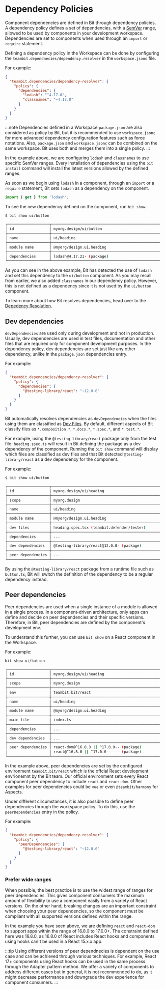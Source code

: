 # Dependency Policies

Component dependencies are defined in Bit through dependency policies. A dependency policy defines a set of dependencies, with a [SemVer](https://semver.org) range, allowed to be used by components 
in your development workspace. Dependencies are set to components when used through an `import` or `require` statement. 

Defining a dependency policy in the Workspace can be done by configuring the `teambit.dependnecies/dependency.resolver` in the `workspace.jsonc` file. 

For example:

```json
{
  "teambit.dependencies/dependency-resolver": {
    "policy": {
      "dependencies": {
        "lodash": "^4.17.0",
        "classnames": "~4.17.0"
      }
    }
  }
}
```

:::note
Dependencies defined in a Workspace `package.json` are also considered as policy by Bit, but it is recommended to use `workspace.jsonc` for more advanced dependency configuration
features such as force notations. Also, `package.json` and `workspace.jsonc` can be combined on the same workspace. Bit uses both and merges them into a single policy.
:::

In the example above, we are configuring `lodash` and `classnames` to use specific SemVer ranges. Every installation of dependencies using the `bit install` command will install
the latest versions allowed by the defined ranges.

As soon as we begin using `lodash` in a component, through an `import` or a `require` statement, Bit sets `lodash` as a dependency on the component.

```ts
import { get } from 'lodash';
```

To see the new dependency defined on the component, run `bit show`.

```bash
$ bit show ui/button
```

```bash {6}
┌───────────────────┬────────────────────────────────────────────────────────────┐
│ id                │ myorg.design/ui/button                                     │
├───────────────────┼────────────────────────────────────────────────────────────┤
│ name              │ ui/heading                                                 │
├───────────────────┼────────────────────────────────────────────────────────────┤
│ module name       │ @myorg/design.ui.heading                                   │
├───────────────────┼────────────────────────────────────────────────────────────┤
│ dependencies      │ lodash@4.17.21- (package)                                  │
└───────────────────┴────────────────────────────────────────────────────────────┘
```

As you can see in the above example, Bit has detected the use of `lodash` and set this dependency to the `ui/button` component. As you may recall from earlier, we also added `classnames` in our dependency policy. However, this is not defined as a dependency since it is not used
by the `ui/button` component.

To learn more about how Bit resolves dependencies, head over to the [Depedency Resolution](/).


## Dev dependencies
`devDependencies` are used only during development and not in production. Usually, dev dependencies are used in test files, documentation and other files that are required
only for component development purposes. In the dependency policy, dev dependencies are set just like any other dependency, unlike in the `package.json` dependencies entry.

For example:

```json
{
  "teambit.dependencies/dependency-resolver": {
    "policy": {
      "dependencies": {
        "@testing-library/react": "~12.0.0"
      }
    }
  }
}
```

Bit automatically resolves dependencies as `devDependencies` when the files using them are classified as [Dev Files](/components/dev-files). By default, different aspects of
Bit classify files as `*.composition.*`, `*.docs.*`, `*.spec.*`, and `*.test.*`.

For example, using the `@testing-library/react` package only from the test file: `heading.spec.ts` will result in Bit defining the package as a dev dependency of the component. 
Running the `bit show` command will display which files are classified as dev files and that Bit detected `@testing-library/react` as a dev dependency for the component.

For example:

```
$ bit show ui/button
```

```bash {6}
┌───────────────────┬─────────────────────────────────────────────────────────────┐
│ id                │ myorg.design/ui/heading                                     │
├───────────────────┼─────────────────────────────────────────────────────────────┤
│ scope             │ myorg.design                                                │
├───────────────────┼─────────────────────────────────────────────────────────────┤
│ name              │ ui/heading                                                  │
├───────────────────┼─────────────────────────────────────────────────────────────┤
│ module name       │ @myorg/design.ui.heading                                    │
├───────────────────┼─────────────────────────────────────────────────────────────┤
│ dev files         │ heading.spec.tsx (teambit.defender/tester)                  │
├───────────────────┼─────────────────────────────────────────────────────────────┤
│ dependencies      │ ...                                                         │
├───────────────────┼─────────────────────────────────────────────────────────────┤
│ dev dependencies  │ @testing-library/react@12.0.0- (package)                    │
├───────────────────┼─────────────────────────────────────────────────────────────┤
│ peer dependencies │ ...                                                         │
└───────────────────┴─────────────────────────────────────────────────────────────┘
```

By using the `@testing-library/react` package from a runtime file such as `button.ts`, Bit will switch the definition of the dependency to be a regular dependency instead.


## Peer dependencies
Peer dependencies are used when a single instance of a module is allowed in a single process. In a component-driven architecture, only apps can define and decide on 
peer dependencies and their specific versions. Therefore, in Bit, peer dependencies are defined by the component's development env.

To understand this further, you can use `bit show` on a React component in the Workspace. 

For example: 

```bash
bit show ui/button
```

```bash
┌───────────────────┬─────────────────────────────────────────────────────────────┐
│ id                │ myorg.design/ui/heading                                     │
├───────────────────┼─────────────────────────────────────────────────────────────┤
│ scope             │ myorg.design                                                │
├───────────────────┼─────────────────────────────────────────────────────────────┤
│ env               │ teambit.bit/react                                           │
├───────────────────┼─────────────────────────────────────────────────────────────┤
│ name              │ ui/heading                                                  │
├───────────────────┼─────────────────────────────────────────────────────────────┤
│ module name       │ @myorg/design.ui.heading                                    │
├───────────────────┼─────────────────────────────────────────────────────────────┤
│ main file         │ index.ts                                                    │
├───────────────────┼─────────────────────────────────────────────────────────────┤
│ dependencies      │ ...                                                         │
├───────────────────┼─────────────────────────────────────────────────────────────┤
│ dev dependencies  │ ...                                                         │
├───────────────────┼─────────────────────────────────────────────────────────────┤
│ peer dependencies │ react-dom@^16.8.0 || ^17.0.0-- (package)                    │
│                   │ react@^16.8.0 || ^17.0.0------ (package)                    │
└───────────────────┴─────────────────────────────────────────────────────────────┘
```

In the example above, peer dependencies are set by the configured environment `teambit.bit/react` which is the offcial React development envrionemnt by the Bit team. Our official 
environment sets every React component peer dependency to include `react` and `react-dom`. Other examples for peer dependencies could be `vue` or even `@teambit/harmony` for Aspects.

Under different circumstances, it is also possible to define peer dependencies through the workspace policy. To do this, use the `peerDependencies` entry in the policy. 

For example:

```json
{
  "teambit.dependencies/dependency-resolver": {
    "policy": {
      "peerDependencies": {
        "@testing-library/react": "~12.0.0"
      }
    }
  }
}
```

### Prefer wide ranges
When possible, the best practice is to use the widest range of ranges for peer dependencies. This gives component consumers the maximum amount of flexibility to use a component easily from a variety of React
versions. On the other hand, breaking changes are an important constraint when choosing your peer dependencies, so the component must be compliant with all supported versions defined within the range. 

In the example you have seen above, we are defining `react` and `react-dom` to support apps within the range of 16.8.0 to 17.0.0+. The constraint defined here was 16.8.0, as 16.8.0 of React includes React hooks and components
using hooks can't be used in a React 15.x.x app.

:::tip
Using different versions of peer dependnecies is dependent on the use case and can be achieved through various techniques.
For example, React 17+ components using React hooks can be used in the same process through the Adapter pattern method. We offer a variety of components
to address different cases but in general, it is not recommended to do, as it might decrease performance and downgrade the dev experience for component consumers.
:::

